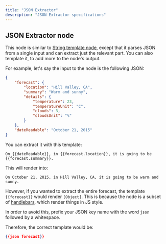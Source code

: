 ```yaml
---
title: "JSON Extractor"
description: "JSON Extractor specifications"
---
```


## JSON Extractor node

This node is similar to [String template node](/nodes/string-template), except that it parses
JSON from a single input and can extract just the relevant part. You can also template it, to add
more to the node's output.

For example, let's say the input to the node is the following JSON:

```json
{
    "forecast": {
        "location": "Hill Valley, CA",
        "summary": "Warm and sunny",
        "details": {
            "temperature": 23,
            "temperatureUnit": "C",
            "clouds": 3,
            "cloudsUnit": "%"
        }
    },
    "dateReadable": "October 21, 2015"
}
```

You can extract it with this template:

```
On {{dateReadable}}, in {{forecast.location}}, it is going to be {{forecast.summary}}.
```

This will render into:

```
On October 21, 2015, in Hill Valley, CA, it is going to be warm and sunny.
```

However, if you wanted to extract the entire forecast, the template `{{forecast}}` would render `[Object]`. This is because the
node is a subset of [handlebars](https://handlebarsjs.com/guide/expressions.html), which render things in JS style.

In order to avoid this, prefix your JSON key name with the word `json ` followed by a whitespace.

Therefore, the correct template would be:

```json
{{json forecast}}
```
